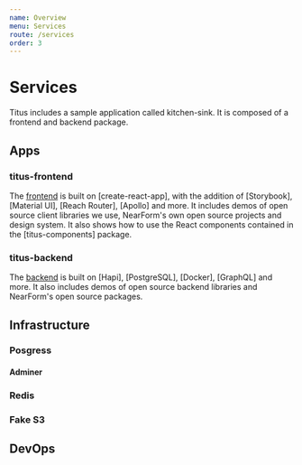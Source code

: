 ```yaml
---
name: Overview
menu: Services
route: /services
order: 3
---
```


# Services

Titus includes a sample application called kitchen-sink. It is composed of a frontend and backend package.

## Apps

### titus-frontend
The [frontend](/kitchen-sink-frontend) is built on [create-react-app], with the addition of [Storybook], [Material UI], [Reach Router], [Apollo] and more. It includes demos of open source client libraries we use, NearForm's own open source projects and design system. It also shows how to use the React components contained in the [titus-components] package.

### titus-backend
The [backend](/kitchen-sink-backend) is built on [Hapi], [PostgreSQL], [Docker], [GraphQL] and more. It also includes demos of open source backend libraries and NearForm's open source packages.

## Infrastructure

### Posgress

#### Adminer

### Redis

### Fake S3

## DevOps
